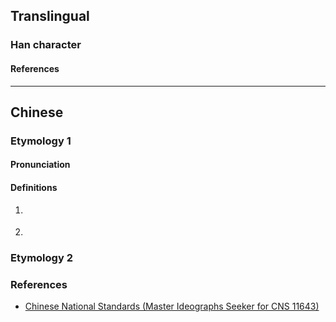 {{character info}}
==Translingual==

===Han character===
{{Han char|rn=9|rad=人|as=03|sn=5|four=21210|canj=OYM|ids=⿰亻上}}

====References====
{{Han ref|kx=0094.051|hdz=10113.051|uh=4EE9}}

----

==Chinese==
{{zh-forms}}

===Etymology 1===

====Pronunciation====
{{zh-pron
|m=shàng
|c=saang3
|cat=n
}}

====Definitions====
{{zh-hanzi}}

# {{lb|zh|music}} {{n-g|Kunqu {{w|gongche notation}} of high [[do]] (1̇).}}
# {{lb|zh|music}} {{n-g|Cantonese opera {{w|gongche notation}} of low [[do]] (1̣).}}

===Etymology 2===
{{zh-see|長|v}}

===References===
* [http://www.cns11643.gov.tw/AIDB/query_general_view.do?page=2&code=2147 Chinese National Standards (Master Ideographs Seeker for CNS 11643)]